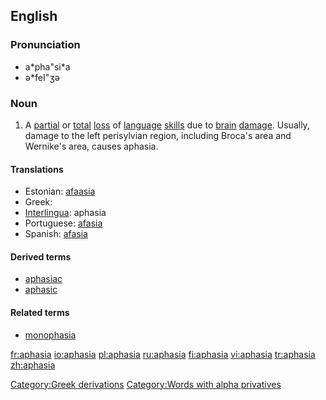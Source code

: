 {{wikipedia}}
==English==

===Pronunciation===
* a*pha"si*a
* ә*feI"ʒә

===Noun===
{{en-noun|-}}

# {{pathology}} A [[partial]] or [[total]] [[loss]] of [[language]] [[skill]]s due to [[brain]] [[damage]]. Usually, damage to the left perisylvian region, including Broca's area and Wernike's area, causes aphasia.

====Translations====
*Estonian: [[afaasia]]
*Greek: {{t|el|αφασία|f}}
*[[Interlingua]]: aphasia
*Portuguese: [[afasia]] {{f}}
*Spanish: [[afasia]] {{f}}

====Derived terms====
* [[aphasiac]]
* [[aphasic]]

====Related terms====
* [[monophasia]]

[[Category:Greek derivations]]
[[Category:Words with alpha privatives]]

[[fr:aphasia]]
[[io:aphasia]]
[[pl:aphasia]]
[[ru:aphasia]]
[[fi:aphasia]]
[[vi:aphasia]]
[[tr:aphasia]]
[[zh:aphasia]]